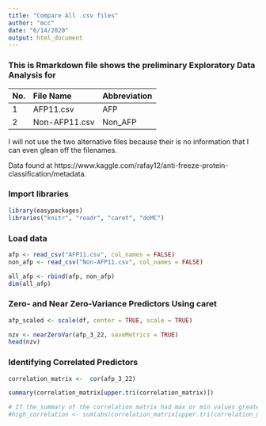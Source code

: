 ```yaml
---
title: "Compare All .csv files"
author: "mcc"
date: "6/14/2020"
output: html_document
---
```


### This is Rmarkdown file shows the preliminary Exploratory Data Analysis for

| No. | File Name     | Abbreviation |
| :-- | :------------ | :----------- |
| 1   | AFP11.csv     | AFP          |
| 2   | Non-AFP11.csv | Non_AFP      |

I will not use the two alternative files because their is no information that I can even glean off the filenames.

Data found at https://www.kaggle.com/rafay12/anti-freeze-protein-classification/metadata.

### Import libraries
```r
library(easypackages)
libraries("knitr", "readr", "caret", "doMC")
```

### Load data
```r
afp <- read_csv("AFP11.csv", col_names = FALSE)
non_afp <- read_csv("Non-AFP11.csv", col_names = FALSE)

all_afp <- rbind(afp, non_afp)
dim(all_afp)
```



### Zero- and Near Zero-Variance Predictors Using **caret**
```r
afp_scaled <- scale(df, center = TRUE, scale = TRUE)

nzv <- nearZeroVar(afp_3_22, saveMetrics = TRUE)
head(nzv)
```



### Identifying Correlated Predictors
```r
correlation_matrix <-  cor(afp_3_22)

summary(correlation_matrix[upper.tri(correlation_matrix)])

# If the summary of the correlation matrix had max or min values greater than 0.75 and -0.75 the we could find the locations of the pairs with relative high correlationos.
#high_correlation <- sum(abs(correlation_matrix[upper.tri(correlation_matrix)]) > 0.75)
```






